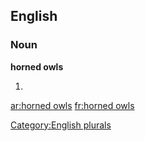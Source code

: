
==English==

===Noun===
'''horned owls'''

# {{plural of|[[horned owl]]}}

[[Category:English plurals]]

[[ar:horned owls]]
[[fr:horned owls]]